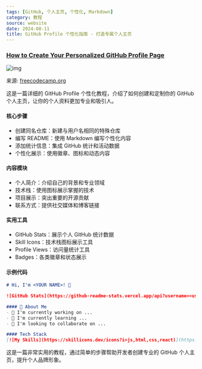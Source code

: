 ```yaml
---
tags: [GitHub, 个人主页, 个性化, Markdown]
category: 教程
source: website
date: 2024-08-11
title: GitHub Profile 个性化指南 - 打造专属个人主页
---
```


### [How to Create Your Personalized GitHub Profile Page](https://www.freecodecamp.org/news/create-personalized-github-profile-page/)

![img](https://img.mengpeng.tech/i/2024/12/10/67578ff1e8b6a.webp)

来源: [freecodecamp.org](https://www.freecodecamp.org/news/create-personalized-github-profile-page/)

这是一篇详细的 GitHub Profile 个性化教程，介绍了如何创建和定制你的 GitHub 个人主页，让你的个人资料更加专业和吸引人。

#### 核心步骤
- 创建同名仓库：新建与用户名相同的特殊仓库
- 编写 README：使用 Markdown 编写个性化内容
- 添加统计信息：集成 GitHub 统计和活动数据
- 个性化展示：使用徽章、图标和动态内容

#### 内容模块
- 个人简介：介绍自己的背景和专业领域
- 技术栈：使用图标展示掌握的技术
- 项目展示：突出重要的开源贡献
- 联系方式：提供社交媒体和博客链接

#### 实用工具
- GitHub Stats：展示个人 GitHub 统计数据
- Skill Icons：技术栈图标展示工具
- Profile Views：访问量统计工具
- Badges：各类徽章和状态展示

#### 示例代码
```markdown
# Hi, I'm <YOUR NAME>! 👋

![GitHub Stats](https://github-readme-stats.vercel.app/api?username=<username>&theme=vue-dark&show_icons=true)

#### 🚀 About Me
- 🔭 I'm currently working on ...
- 🌱 I'm currently learning ...
- 👯 I'm looking to collaborate on ...

#### Tech Stack
[![My Skills](https://skillicons.dev/icons?i=js,html,css,react)](https://skillicons.dev)
```

这是一篇非常实用的教程，通过简单的步骤帮助开发者创建专业的 GitHub 个人主页，提升个人品牌形象。 